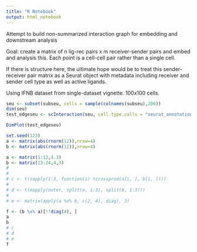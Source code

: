 ```yaml
---
title: "R Notebook"
output: html_notebook
---
```



Attempt to build non-summarized interaction graph for embedding and downstream analysis

Goal: create a matrix of n lig-rec pairs x m receiver-sender pairs and embed and analysis this. 
Each point is a cell-cell pair rather than a single cell.

If there is structure here, the ultimate hope would be to treat this sender-receiver pair matrix as a Seurat object with metadata including receiver and sender cell type as well as active ligands. 

Using IFNB dataset from single-dataset vignette. 100x100 cells. 

```r
seu <- subset(subseu, cells = sample(colnames(subseu),200))
dim(seu)
test_edgeseu <- scInteraction(seu, cell.type.calls = "seurat_annotations")

DimPlot(test_edgeseu)
```



```r
set.seed(123)
a <- matrix(abs(rnorm(12)),nrow=4)
b <- matrix(abs(rnorm(12)),nrow=4)

a <- matrix(1:12,4.3)
b <- matrix(13:24,4,3)
# 
# 
# c <- t(sapply(1:3, function(i) tcrossprod(a[i, ], b[i, ])))
# 
# d <- t(mapply(outer, split(a, 1:3), split(b, 1:3)))
# 
# e <- matrix(apply(a %o% b, c(2, 4), diag), 3)

f <- (b %x% a)[!!diag(4), ]
a
b
# c
# d
# e
f
```


